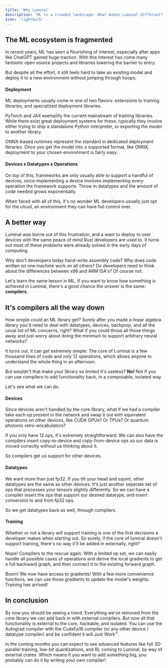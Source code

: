 ```yaml
---
title: 'Why Luminal'
description: 'ML is a crowded landscape. What makes Luminal different?'
icon: 'lightbulb'
---
```


## The ML ecosystem is fragmented

In recent years, ML has seen a flourishing of interest, especially after apps like ChatGPT gained huge traction. With this interest has come many fantastic open source projects and libraries lowering the barrier to entry.

But despite all the effort, it still feels hard to take an existing model and deploy it to a new environment without jumping through hoops.

#### Deployment
ML deployments usually come in one of two flavors: extensions to training libraries, and specialized deployment libraries.

PyTorch and JAX exemplify the current mainstream of training libraries. While there exist great deployment systems for these, typically they involve either trying to ship a standalone Python interpreter, or exporting the model to another library.

ONNX-based runtimes represent the standard in dedicated deployment libraries. Once you get the model into a supported format, like ONNX, deployment to your chosen environment is fairly easy.

#### Devices x Datatypes x Operations
On top of this, frameworks are only usually able to support a handful of devices, since implementing a device involves implementing every operation the framework supports. Throw in datatypes and the amount of code needed grows exponentially.

When faced with all of this, it's no wonder ML developers usually just opt for the cloud, an environment they can have full control over.

## A better way

Luminal was borne out of this frustration, and a want to deploy to user devices with the same peace of mind Rust developers are used to. It turns out most of these problems were already solved in the early days of computing.

Why don't developers today hand-write assembly code? Why does code written on one machine work on all others? Do developers need to think about the differences between x86 and ARM ISA's? Of course not.

Let's learn the same lesson in ML. If you want to know how something is achieved in Luminal, there's a good chance the answer is the same: **compilers**.

## It's compilers all the way down

How simple *could* an ML library get? Surely after you made a linear algebra library you'd need to deal with datatypes, devices, backprop, and all the usual list of ML concerns, right? What if you could throw all those things away and just worry about doing the minimum to support arbitrary neural networks?

It turns out, it can get extremely simple. The core of Luminal is a few thousand lines of code and only 12 operations, which allows anyone to understand the whole thing in an afternoon.

But wouldn't that make your library so limited it's useless? **No!** Not if you can use compilers to add functionality back, in a composable, isolated way.

Let's see what we can do.

#### Devices
Since devices aren't handled by the core library, what if we had a compiler take each op present in the network and swap it out with equivalent operations on other devices, like CUDA GPUs? Or TPUs? Or quantum photonic retro-encabulators?

If you only have 12 ops, it's extremely straightforward. We can also have the compilers insert copy-to-device and copy-from-device ops so our data is moved correctly without us thinking about it.

So compilers get us support for other devices.

#### Datatypes
We want more than just fp32. If you tilt your head and squint, other datatypes are the same as other devices. It's just another seperate set of ops that processes your tensors slightly differently. So we can have a compiler insert the ops that support our desired datatype, and insert conversion to and from fp32 ops.

So we get datatypes back as well, through compilers.

#### Training
Whether or not a library will support training is one of the first decisions a developer makes when starting out. So surely, if the core of luminal doesn't support training, there's no way it'll be added in externally, right?

Nope! Compilers to the rescue again. With a limited op set, we can easily handle all possible cases of operations and derive the local gradients to get a full backward graph, and then connect it to the existing forward graph.

Boom! We now have access to gradients! With a few more convenience functions, we can use those gradients to update the model's weights. Training has arrived!

## In conclusion

By now you should be seeing a trend. Everything we've removed from the core library we can add back in with external compilers. But now all that functionality is external to the core, hackable, and isolated. You can use the Autograd compiler with the CudaFp16 compiler (or any other device / datatype compiler) and be confident it will Just Work™.

In the coming months you can expect to see advanced features like full 3D-parallel training, low-bit quantizations, and RL coming to Luminal, by way of external crates. Which means if you want to add something big, you probably can do it by writing your own compiler!